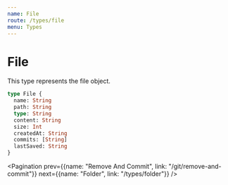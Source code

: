 ```yaml
---
name: File
route: /types/file
menu: Types
---
```



# File

This type represents the file object.

```graphql
type File {
  name: String
  path: String
  type: String
  content: String
  size: Int
  createdAt: String
  commits: [String]
  lastSaved: String
}
```

<Pagination prev={{name: "Remove And Commit", link: "/git/remove-and-commit"}} next={{name: "Folder", link: "/types/folder"}} />